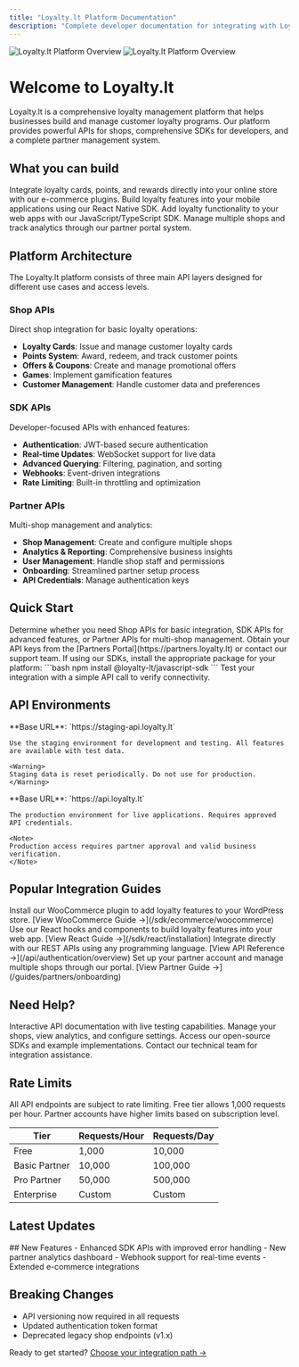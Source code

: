 ```yaml
---
title: "Loyalty.lt Platform Documentation"
description: "Complete developer documentation for integrating with Loyalty.lt - loyalty cards, points, offers, and gamification APIs"
---
```


<img
  className="block dark:hidden"
  src="/images/hero-light.png"
  alt="Loyalty.lt Platform Overview"
/>
<img
  className="hidden dark:block"
  src="/images/hero-dark.png"
  alt="Loyalty.lt Platform Overview"
/>

# Welcome to Loyalty.lt

Loyalty.lt is a comprehensive loyalty management platform that helps businesses build and manage customer loyalty programs. Our platform provides powerful APIs for shops, comprehensive SDKs for developers, and a complete partner management system.

## What you can build

<CardGroup cols={2}>
  <Card
    title="E-commerce Loyalty Programs"
    icon="store"
    href="/sdk/ecommerce/woocommerce"
  >
    Integrate loyalty cards, points, and rewards directly into your online store with our e-commerce plugins.
  </Card>
  <Card
    title="Custom Mobile Apps"
    icon="mobile"
    href="/sdk/react-native/installation"
  >
    Build loyalty features into your mobile applications using our React Native SDK.
  </Card>
  <Card
    title="Web Applications"
    icon="globe"
    href="/sdk/javascript/installation"
  >
    Add loyalty functionality to your web apps with our JavaScript/TypeScript SDK.
  </Card>
  <Card
    title="Partner Dashboards"
    icon="chart-line"
    href="/apps/partners/overview"
  >
    Manage multiple shops and track analytics through our partner portal system.
  </Card>
</CardGroup>

## Platform Architecture

<Info>
The Loyalty.lt platform consists of three main API layers designed for different use cases and access levels.
</Info>

### Shop APIs
Direct shop integration for basic loyalty operations:
- **Loyalty Cards**: Issue and manage customer loyalty cards
- **Points System**: Award, redeem, and track customer points
- **Offers & Coupons**: Create and manage promotional offers
- **Games**: Implement gamification features
- **Customer Management**: Handle customer data and preferences

### SDK APIs
Developer-focused APIs with enhanced features:
- **Authentication**: JWT-based secure authentication
- **Real-time Updates**: WebSocket support for live data
- **Advanced Querying**: Filtering, pagination, and sorting
- **Webhooks**: Event-driven integrations
- **Rate Limiting**: Built-in throttling and optimization

### Partner APIs
Multi-shop management and analytics:
- **Shop Management**: Create and configure multiple shops
- **Analytics & Reporting**: Comprehensive business insights
- **User Management**: Handle shop staff and permissions
- **Onboarding**: Streamlined partner setup process
- **API Credentials**: Manage authentication keys

## Quick Start

<Steps>
  <Step title="Choose your integration type">
    Determine whether you need Shop APIs for basic integration, SDK APIs for advanced features, or Partner APIs for multi-shop management.
  </Step>
  <Step title="Get API credentials">
    Obtain your API keys from the [Partners Portal](https://partners.loyalty.lt) or contact our support team.
  </Step>
  <Step title="Install SDK (optional)">
    If using our SDKs, install the appropriate package for your platform:
    ```bash
    npm install @loyalty-lt/javascript-sdk
    ```
  </Step>
  <Step title="Make your first API call">
    Test your integration with a simple API call to verify connectivity.
  </Step>
</Steps>

## API Environments

<Tabs>
  <Tab title="Staging">
    **Base URL**: `https://staging-api.loyalty.lt`
    
    Use the staging environment for development and testing. All features are available with test data.
    
    <Warning>
    Staging data is reset periodically. Do not use for production.
    </Warning>
  </Tab>
  
  <Tab title="Production">
    **Base URL**: `https://api.loyalty.lt`
    
    The production environment for live applications. Requires approved API credentials.
    
    <Note>
    Production access requires partner approval and valid business verification.
    </Note>
  </Tab>
</Tabs>

## Popular Integration Guides

<AccordionGroup>
  <Accordion title="WooCommerce Integration" icon="wordpress">
    Install our WooCommerce plugin to add loyalty features to your WordPress store.
    [View WooCommerce Guide →](/sdk/ecommerce/woocommerce)
  </Accordion>
  
  <Accordion title="React Application" icon="react">
    Use our React hooks and components to build loyalty features into your web app.
    [View React Guide →](/sdk/react/installation)
  </Accordion>
  
  <Accordion title="Custom REST Integration" icon="code">
    Integrate directly with our REST APIs using any programming language.
    [View API Reference →](/api/authentication/overview)
  </Accordion>
  
  <Accordion title="Partner Portal Setup" icon="users">
    Set up your partner account and manage multiple shops through our portal.
    [View Partner Guide →](/guides/partners/onboarding)
  </Accordion>
</AccordionGroup>

## Need Help?

<CardGroup cols={2}>
  <Card
    title="API Documentation"
    icon="book"
    href="https://staging-api.loyalty.lt/docs"
  >
    Interactive API documentation with live testing capabilities.
  </Card>
  <Card
    title="Partner Portal"
    icon="users"
    href="https://partners.loyalty.lt"
  >
    Manage your shops, view analytics, and configure settings.
  </Card>
  <Card
    title="GitHub Repository"
    icon="github"
    href="https://github.com/loyalty-lt"
  >
    Access our open-source SDKs and example implementations.
  </Card>
  <Card
    title="Technical Support"
    icon="envelope"
    href="mailto:support@loyalty.lt"
  >
    Contact our technical team for integration assistance.
  </Card>
</CardGroup>

## Rate Limits

<Note>
All API endpoints are subject to rate limiting. Free tier allows 1,000 requests per hour. Partner accounts have higher limits based on subscription level.
</Note>

| Tier | Requests/Hour | Requests/Day |
|------|---------------|--------------|
| Free | 1,000 | 10,000 |
| Basic Partner | 10,000 | 100,000 |
| Pro Partner | 50,000 | 500,000 |
| Enterprise | Custom | Custom |

## Latest Updates

<Update label="Version 2.1.0" description="Released December 2024">
## New Features
- Enhanced SDK APIs with improved error handling
- New partner analytics dashboard
- Webhook support for real-time events
- Extended e-commerce integrations

## Breaking Changes
- API versioning now required in all requests
- Updated authentication token format
- Deprecated legacy shop endpoints (v1.x)
</Update>

Ready to get started? [Choose your integration path →](/overview/quick-start)
